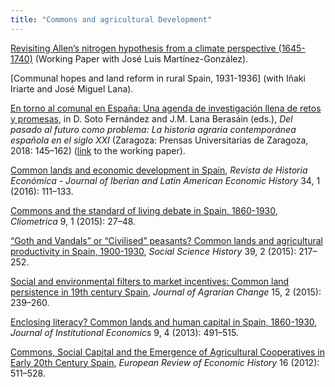 ```yaml
---
title: "Commons and agricultural Development"
---
```


[Revisiting Allen's nitrogen hypothesis from a climate perspective (1645-1740)](https://repositori.uji.es/xmlui/bitstream/handle/10234/182881/DT-SEHA%201902.pdf?sequence=1&isAllowed=y){target="_blank"} (Working Paper with José Luis Martínez-González).

[Communal hopes and land reform in rural Spain, 1931-1936] (with Iñaki Iriarte and José Miguel Lana).

[En torno al comunal en España: Una agenda de investigación llena de retos y promesas](../papers/en-torno-al-comunal-2018.pdf){target="_blank"}, in D. Soto Fernández and J.M. Lana Berasáin (eds.), *Del pasado al futuro como problema: La historia agraria contemporánea española en el siglo XXI* (Zaragoza: Prensas Universitarias de Zaragoza, 2018: 145–162) ([link](https://repositori.uji.es/xmlui/bitstream/handle/10234/176624/DT-SEHA-1804.pdf?sequence=1&isAllowed=y) to the working paper).

[Common lands and economic development in Spain](../papers/commons-development-2016.pdf){target="_blank"}, *Revista de Historia Económica - Journal of Iberian and Latin American Economic History* 34, 1 (2016): 111–133.

[Commons and the standard of living debate in Spain, 1860-1930](../papers/commons-heights-2015.pdf){target="_blank"}, *Cliometrica* 9, 1 (2015): 27–48.

["Goth and Vandals" or "Civilised" peasants? Common lands and agricultural productivity in Spain, 1900-1930](../papers/commons-productivity-2015.pdf){target="_blank"}, *Social Science History* 39, 2 (2015): 217–252.

[Social and environmental filters to market incentives: Common land persistence in 19th century Spain](../papers/persistence-commons-2015.pdf){target="_blank"}, *Journal of Agrarian Change* 15, 2 (2015): 239–260.

[Enclosing literacy? Common lands and human capital in Spain, 1860-1930](../papers/enclosing-literacy-2013.pdf){target="_blank"}, *Journal of Institutional Economics* 9, 4 (2013): 491–515.

[Commons, Social Capital and the Emergence of Agricultural Cooperatives in Early 20th Century Spain](../papers/commons-cooperatives-2012.pdf){target="_blank"}, *European Review of Economic History* 16 (2012): 511–528.

